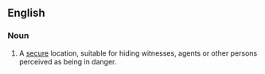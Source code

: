 ==English==
{{wikipedia}}

===Noun===
{{en-noun}}

#A [[secure]] location, suitable for hiding witnesses, agents or other persons perceived as being in danger.